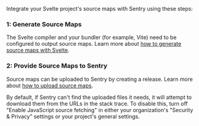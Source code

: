Integrate your Svelte project's source maps with Sentry using these steps:

### 1: Generate Source Maps

The Svelte compiler and your bundler (for example, Vite) need to be configured to output source maps. Learn more about [how to generate source maps with Svelte](./generating/).

### 2: Provide Source Maps to Sentry

Source maps can be uploaded to Sentry by creating a release. Learn more about [how to upload source maps](./uploading/).

<Note>

By default, if Sentry can't find the uploaded files it needs, it will attempt to download them from the URLs in the stack trace. To disable this, turn off "Enable JavaScript source fetching" in either your organization's "Security & Privacy" settings or your project's general settings.

</Note>
